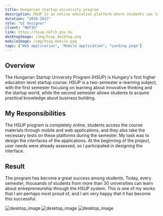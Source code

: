 ```yaml
---
title: Hungarian startup university program
description: HSUP is an online education platform where students can learn about startups. It’s available on almost every hungarian university and used by thousands of students every semester.
duration: "2020-2022"
role: "UI designer"
client: "NKFIH"
link: https://hsup.nkfih.gov.hu
desktopImage: /img/hsup_desktop.png
mobileImage: /img/hsup_mobile.png
tags: ["Web application", "Mobile application", "Landing page"]
---
```


## Overview

The Hungarian Startup University Program (HSUP) is Hungary's first higher education-level startup course. HSUP is a two-semester e-learning subject, with the first semester focusing on learning about innovative thinking and the startup world, while the second semester allows students to acquire practical knowledge about business building.

## My Responsibilities

The HSUP program is completely online, students access the course materials through mobile and web applications, and they also take the necessary tests on these platforms during the semester. My task was to design the interfaces of the applications. At the beginning of the project, user needs were already assessed, so I participated in designing the interface.

## Result

The program has become a great success among students. Today, every semester, thousands of students from more than 30 universities can learn about entrepreneurship through the HSUP system. This is one of my works that I am perhaps most proud of, and I am very happy that it has become this successful.

<Fade triggerOnce>
  <Image
    src="/img/hsup/mobile_screens.png"
    alt="desktop_image"
    width={1200}
    height={600}
    className="mt-[76px] w-full max-w-3xl"
  />
</Fade>

<Fade triggerOnce>
  <Image
    src="/img/hsup/dashboard.png"
    alt="desktop_image"
    width={1200}
    height={600}
    className="md:mt-[76px] w-full max-w-3xl"
  />
</Fade>

<Fade triggerOnce>
  <Image
    src="/img/hsup/mobile_screens2.png"
    alt="desktop_image"
    width={1200}
    height={600}
    className="md:mt-[76px] w-full max-w-3xl"
  />
</Fade>
